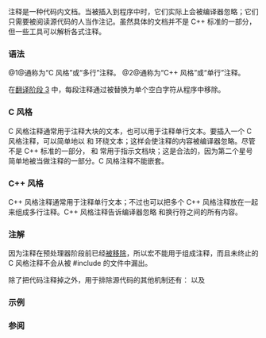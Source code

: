 {{title|注释}}
{{cpp/language/basics/navbar}}
注释是一种代码内文档。当被插入到程序中时，它们实际上会被编译器忽略；它们只需要被阅读源代码的人当作注记。虽然具体的文档并不是 C++ 标准的一部分，但一些工具可以解析各式注释。

===语法===
{{sdsc begin}}
{{sdsc|num=1|{{ttb|/*}} {{spar|注释内容}} {{ttb|*/}}}}
{{sdsc|num=2|{{ttb|//}} {{spar|注释内容}}}}
{{sdsc end}}
@1@通称为“C 风格”或“多行”注释。
@2@通称为“C++ 风格”或“单行”注释。

在[[cpp/language/translation phases#阶段 3|翻译阶段 3]] 中，每段注释通过被替换为单个空白字符从程序中移除。

===C 风格===
C 风格注释通常用于注释大块的文本，也可以用于注释单行文本。要插入一个 C 风格注释，可以简单地以 {{ttb|/*}} 和 {{ttb|*/}} 环绕文本；这样会使注释的内容被编译器忽略。尽管不是 C++ 标准的一部分，{{ttb|/**}} 和 {{ttb|*/}} 常用于指示文档块；这是合法的，因为第二个星号简单地被当做注释的一部分。C 风格注释不能嵌套。

===C++ 风格===
C++ 风格注释通常用于注释单行文本；不过也可以把多个 C++ 风格注释放在一起来组成多行注释。C++ 风格注释告诉编译器忽略 {{ttb|//}} 和换行符之间的所有内容。

===注解===
因为注释在预处理器阶段前已经[[cpp/language/translation phases#阶段 3|被移除]]，所以宏不能用于组成注释，而且未终止的 C 风格注释不会从被 #include 的文件中漏出。

除了把代码注释掉之外，用于排除源代码的其他机制还有：
{{source|1=
#if 0
    std::cout &lt;&lt; "这一句不会被执行，甚至不会被编译\n";
#endif
}}
以及
{{source|1=
if (false)
{
    std::cout &lt;&lt; "这一句不会被执行\n";
}
}}

===示例===
{{example
|code=
#include &lt;iostream&gt;

/* C 风格注释
能含有多行 */
/* 或只有一行 */

/**************
 *  你能插入任意数量的 *，
 *  但你不能嵌套注释
 */

// C++ 风格注释能注释一行

// 或者，能将
// 它们串在一起

int main()
{
    // 注释在预处理前被移除，
    // 故 ABC 为 1，而非 1//2134 ，
    // 而 "1 hello world"将得以打印
#define ABC 1//2134
    std::cout &lt;&lt; ABC &lt;&lt; " hello world\n";

    // 下方代码不会运行
    // return 1;

    // 下方代码会运行
    return 0;
}
|output=
1 hello world
}}

===参阅===
{{dsc begin}}
{{dsc see c|c/comment|注释|nomono=true}}
{{dsc end}}

{{langlinks|de|en|es|fr|it|ja|ko|pl|pt|ru}}